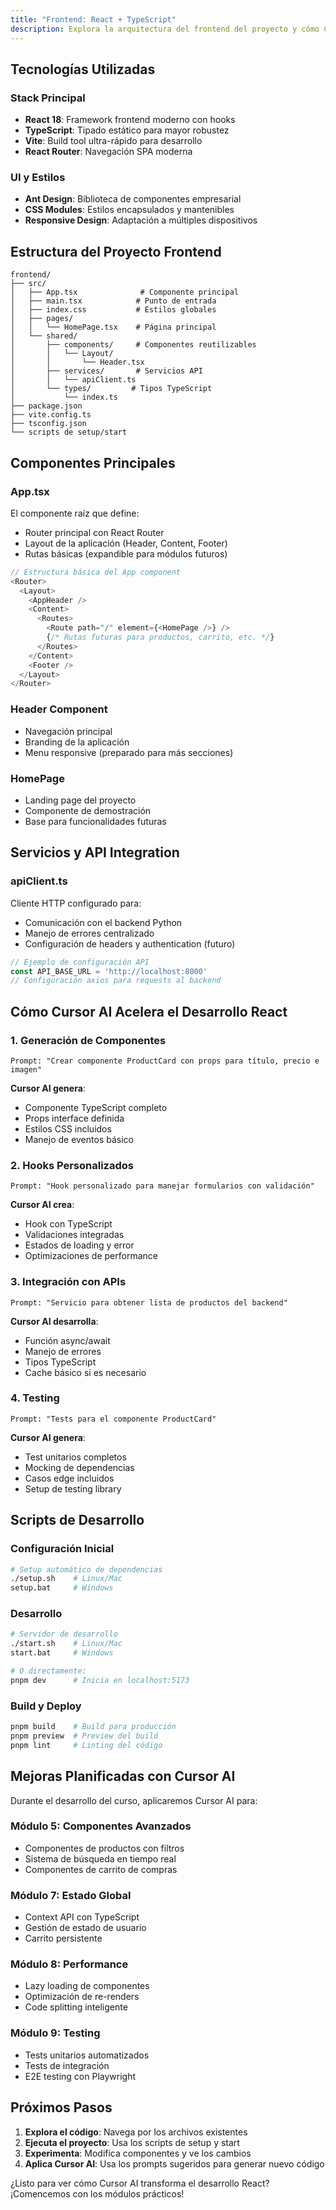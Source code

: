 ```yaml
---
title: "Frontend: React + TypeScript"
description: Explora la arquitectura del frontend del proyecto y cómo Cursor AI acelera el desarrollo React.
---
```


## Tecnologías Utilizadas

### Stack Principal
- **React 18**: Framework frontend moderno con hooks
- **TypeScript**: Tipado estático para mayor robustez
- **Vite**: Build tool ultra-rápido para desarrollo
- **React Router**: Navegación SPA moderna

### UI y Estilos
- **Ant Design**: Biblioteca de componentes empresarial
- **CSS Modules**: Estilos encapsulados y mantenibles
- **Responsive Design**: Adaptación a múltiples dispositivos

## Estructura del Proyecto Frontend

```
frontend/
├── src/
│   ├── App.tsx              # Componente principal
│   ├── main.tsx            # Punto de entrada
│   ├── index.css           # Estilos globales
│   ├── pages/
│   │   └── HomePage.tsx    # Página principal
│   └── shared/
│       ├── components/     # Componentes reutilizables
│       │   └── Layout/
│       │       └── Header.tsx
│       ├── services/       # Servicios API
│       │   └── apiClient.ts
│       └── types/         # Tipos TypeScript
│           └── index.ts
├── package.json
├── vite.config.ts
├── tsconfig.json
└── scripts de setup/start
```

## Componentes Principales

### App.tsx
El componente raíz que define:
- Router principal con React Router
- Layout de la aplicación (Header, Content, Footer)
- Rutas básicas (expandible para módulos futuros)

```typescript
// Estructura básica del App component
<Router>
  <Layout>
    <AppHeader />
    <Content>
      <Routes>
        <Route path="/" element={<HomePage />} />
        {/* Rutas futuras para productos, carrito, etc. */}
      </Routes>
    </Content>
    <Footer />
  </Layout>
</Router>
```

### Header Component
- Navegación principal
- Branding de la aplicación
- Menu responsive (preparado para más secciones)

### HomePage
- Landing page del proyecto
- Componente de demostración
- Base para funcionalidades futuras

## Servicios y API Integration

### apiClient.ts
Cliente HTTP configurado para:
- Comunicación con el backend Python
- Manejo de errores centralizado
- Configuración de headers y authentication (futuro)

```typescript
// Ejemplo de configuración API
const API_BASE_URL = 'http://localhost:8000'
// Configuración axios para requests al backend
```

## Cómo Cursor AI Acelera el Desarrollo React

### 1. Generación de Componentes
```
Prompt: "Crear componente ProductCard con props para título, precio e imagen"
```
**Cursor AI genera**:
- Componente TypeScript completo
- Props interface definida
- Estilos CSS incluidos
- Manejo de eventos básico

### 2. Hooks Personalizados
```
Prompt: "Hook personalizado para manejar formularios con validación"
```
**Cursor AI crea**:
- Hook con TypeScript
- Validaciones integradas
- Estados de loading y error
- Optimizaciones de performance

### 3. Integración con APIs
```
Prompt: "Servicio para obtener lista de productos del backend"
```
**Cursor AI desarrolla**:
- Función async/await
- Manejo de errores
- Tipos TypeScript
- Cache básico si es necesario

### 4. Testing
```
Prompt: "Tests para el componente ProductCard"
```
**Cursor AI genera**:
- Test unitarios completos
- Mocking de dependencias
- Casos edge incluidos
- Setup de testing library

## Scripts de Desarrollo

### Configuración Inicial
```bash
# Setup automático de dependencias
./setup.sh    # Linux/Mac
setup.bat     # Windows
```

### Desarrollo
```bash
# Servidor de desarrollo
./start.sh    # Linux/Mac
start.bat     # Windows

# O directamente:
pnpm dev      # Inicia en localhost:5173
```

### Build y Deploy
```bash
pnpm build    # Build para producción
pnpm preview  # Preview del build
pnpm lint     # Linting del código
```

## Mejoras Planificadas con Cursor AI

Durante el desarrollo del curso, aplicaremos Cursor AI para:

### Módulo 5: Componentes Avanzados
- Componentes de productos con filtros
- Sistema de búsqueda en tiempo real
- Componentes de carrito de compras

### Módulo 7: Estado Global
- Context API con TypeScript
- Gestión de estado de usuario
- Carrito persistente

### Módulo 8: Performance
- Lazy loading de componentes
- Optimización de re-renders
- Code splitting inteligente

### Módulo 9: Testing
- Tests unitarios automatizados
- Tests de integración
- E2E testing con Playwright

## Próximos Pasos

1. **Explora el código**: Navega por los archivos existentes
2. **Ejecuta el proyecto**: Usa los scripts de setup y start
3. **Experimenta**: Modifica componentes y ve los cambios
4. **Aplica Cursor AI**: Usa los prompts sugeridos para generar nuevo código

¿Listo para ver cómo Cursor AI transforma el desarrollo React? ¡Comencemos con los módulos prácticos!